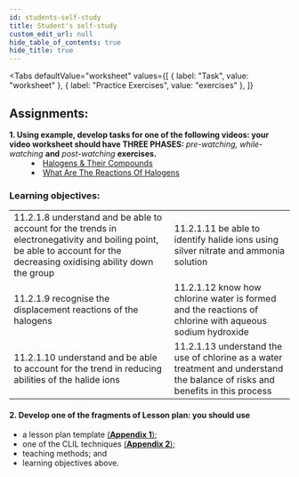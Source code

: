 ```yaml
---
id: students-self-study
title: Student's self-study
custom_edit_url: null
hide_table_of_contents: true
hide_title: true
---
```



<Tabs
  defaultValue="worksheet"
  values={[
    { label: "Task", value: "worksheet" },
    { label: "Practice Exercises", value: "exercises" },
  ]}
>

<TabItem value="worksheet">

## Assignments:

<dl>
  <dt>
    <strong>
      1. Using example, develop tasks for one of the following videos: your
      video worksheet should have THREE PHASES:
    </strong>
    <em> pre-watching, while-watching</em> <strong>and</strong> <em>
      post-watching
    </em> <strong>exercises.</strong>
  </dt>
  <dd>
    <li>
      <a href='https://youtu.be/wXingx2RokI'>
        Halogens & Their Compounds
      </a>
    </li>
    <li>
      <a href='https://youtu.be/JG8HL9BXN40'>
        What Are The Reactions Of Halogens 
      </a>
    </li>
  </dd>
</dl>

### Learning objectives:

<table>
  <tr>
    <td>
      11.2.1.8 understand and be able to account for the trends in electronegativity and boiling point, be able to account for the decreasing oxidising ability down the group
    </td>
    <td>
      11.2.1.11 be able to identify halide ions using silver nitrate and ammonia solution
    </td>
  </tr>
  <tr>
    <td>
      11.2.1.9 recognise the displacement reactions of the halogens
    </td>
    <td>
      11.2.1.12 know how chlorine water is formed and the reactions of chlorine with aqueous sodium hydroxide
    </td>
  </tr>
  <tr>
    <td>
      11.2.1.10 understand and be able to account for the trend in reducing abilities of the halide ions
    </td>
    <td>
      11.2.1.13 understand the use of chlorine as a water treatment and understand the balance of risks and benefits in this process
    </td>
  </tr>
</table>

#### 2. Develop one of the fragments of Lesson plan: you should use

- a lesson plan template [(**Appendix 1**)](../appendix/1);
- one of the CLIL techniques [(**Appendix 2**)](../appendix/2);
- teaching methods; and
- learning objectives above.

</TabItem>

<TabItem value="exercises">
  <Frame src="https://learningapps.org/watch?v=porzjnadn21" height="480px" />
</TabItem>

</Tabs>